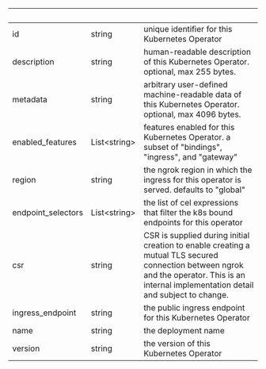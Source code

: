 | &nbsp; | &nbsp; | &nbsp; |
|---|---|---|
| id | string | unique identifier for this Kubernetes Operator |
| description | string | human-readable description of this Kubernetes Operator. optional, max 255 bytes. |
| metadata | string | arbitrary user-defined machine-readable data of this Kubernetes Operator. optional, max 4096 bytes. |
| enabled_features | List&lt;string&gt; | features enabled for this Kubernetes Operator. a subset of "bindings", "ingress", and "gateway" |
| region | string | the ngrok region in which the ingress for this operator is served. defaults to "global" |
| endpoint_selectors | List&lt;string&gt; | the list of cel expressions that filter the k8s bound endpoints for this operator |
| csr | string | CSR is supplied during initial creation to enable creating a mutual TLS secured connection between ngrok and the operator. This is an internal implementation detail and subject to change. |
| ingress_endpoint | string | the public ingress endpoint for this Kubernetes Operator |
| name | string | the deployment name |
| version | string | the version of this Kubernetes Operator |